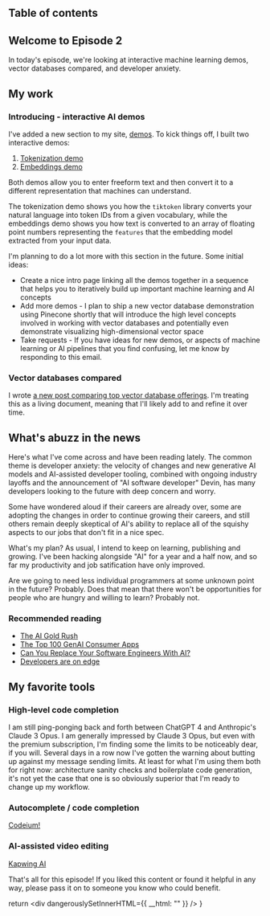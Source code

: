 

## Table of contents

## Welcome to Episode 2 

In today's episode, we're looking at interactive machine learning demos, vector databases compared, and developer anxiety.

## My work 

### Introducing - interactive AI demos

I've added a new section to my site, [demos](https://zackproser.com/demos). To kick things off, I built two interactive demos: 

1. [Tokenization demo](https://zackproser.com/demos/tokenize)
2. [Embeddings demo](https://zackproser.com/demos/embeddings)


Both demos allow you to enter freeform text and then convert it to a different representation that machines can understand. 

The tokenization demo shows you how the `tiktoken` library converts your natural language into token IDs from a given vocabulary, while the embeddings demo shows you how text is converted to an array of floating point numbers representing the `features` that the 
embedding model extracted from your input data.

I'm planning to do a lot more with this section in the future. Some initial ideas: 
* Create a nice intro page linking all the demos together in a sequence that helps you to iteratively build up important machine learning and AI concepts
* Add more demos - I plan to ship a new vector database demonstration using Pinecone shortly that will introduce the high level concepts involved in working with vector databases and potentially even demonstrate visualizing high-dimensional vector space
* Take requests - If you have ideas for new demos, or aspects of machine learning or AI pipelines that you find confusing, let me know by responding to this email.

### Vector databases compared

I wrote [a new post comparing top vector database offerings](https://zackproser.com/blog/vector-databases-compared). I'm treating this as a living document, meaning that I'll likely 
add to and refine it over time.

## What's abuzz in the news

Here's what I've come across and have been reading lately. The common theme is developer anxiety: the velocity of changes and new generative AI models and AI-assisted developer tooling, combined with ongoing 
industry layoffs and the announcement of "AI software developer" Devin, has many developers looking to the future with deep concern and worry. 

Some have wondered aloud if their careers are already over, some are adopting the changes in order to continue growing their careers, and still others remain deeply skeptical of AI's ability to replace all of the squishy aspects to our jobs that don't fit in a nice spec.

What's my plan? As usual, I intend to keep on learning, publishing and growing. I've been hacking alongside "AI" for a year and a half now, and so far my productivity and job satification have only improved. 

Are we going to need less individual programmers at some unknown point in the future? Probably. Does that mean that there won't be opportunities for people who are hungry and willing to learn? Probably not.

### Recommended reading

* [The AI Gold Rush](https://digitopoly.org/2024/03/07/the-ai-gold-rush/)
* [The Top 100 GenAI Consumer Apps](https://a16z.com/100-gen-ai-apps/)
* [Can You Replace Your Software Engineers With AI?](https://www.htormey.org/can-you-replace-your-software-engineers-with-ai/)
* [Developers are on edge](https://world.hey.com/dhh/developers-are-on-edge-4dfcf9c1)

## My favorite tools

### High-level code completion 

I am still ping-ponging back and forth between ChatGPT 4 and Anthropic's Claude 3 Opus. I am generally impressed by Claude 3 Opus, but even with the premium subscription, I'm finding some the limits to be noticeably dear, if you will. Several days in a row now I've gotten the 
warning about butting up against my message sending limits. At least for what I'm using them both for right now: architecture sanity checks and boilerplate code generation, it's not yet the case that one is so obviously superior that I'm ready to change up my workflow. 

### Autocomplete / code completion 

[Codeium!](/blog/codeium-review)

### AI-assisted video editing

[Kapwing AI](https://kapwing.com)

That's all for this episode! If you liked this content or found it helpful in any way, please pass it on to someone you know who could benefit.


  return <div dangerouslySetInnerHTML={{ __html: "" }} />
}
